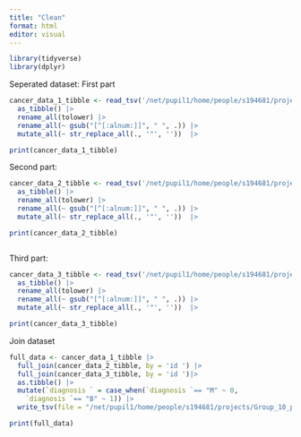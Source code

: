 ```yaml
---
title: "Clean"
format: html
editor: visual
---
```


```r
library(tidyverse)
library(dplyr)
```


Seperated dataset: First part 
```r
cancer_data_1_tibble <- read_tsv('/net/pupil1/home/people/s194681/projects/Group_10_project/data/01_dat_load_1.tsv') |> 
  as_tibble() |>
  rename_all(tolower) |>
  rename_all(~ gsub("[^[:alnum:]]", " ", .)) |>
  mutate_all(~ str_replace_all(., '"', ''))  |> 

print(cancer_data_1_tibble)

```

Second part:
```r
cancer_data_2_tibble <- read_tsv('/net/pupil1/home/people/s194681/projects/Group_10_project/data/01_dat_load_2.tsv') |> 
  as_tibble() |>
  rename_all(tolower) |>
  rename_all(~ gsub("[^[:alnum:]]", " ", .)) |>
  mutate_all(~ str_replace_all(., '"', ''))  |> 

print(cancer_data_2_tibble)



```


Third part:
```r

cancer_data_3_tibble <- read_tsv('/net/pupil1/home/people/s194681/projects/Group_10_project/data/01_dat_load_3.tsv') |> 
  as_tibble() |>
  rename_all(tolower) |>
  rename_all(~ gsub("[^[:alnum:]]", " ", .)) |>
  mutate_all(~ str_replace_all(., '"', ''))  |> 

print(cancer_data_3_tibble)
```

Join dataset

```r

full_data <- cancer_data_1_tibble |> 
  full_join(cancer_data_2_tibble, by = 'id ') |> 
  full_join(cancer_data_3_tibble, by = 'id ')|>
  as.tibble() |>
  mutate(`diagnosis ` = case_when(`diagnosis `== "M" ~ 0,
    `diagnosis `== "B" ~ 1)) |> 
  write_tsv(file = "/net/pupil1/home/people/s194681/projects/Group_10_project/data/02_dat_clean.tsv")

print(full_data)

```


